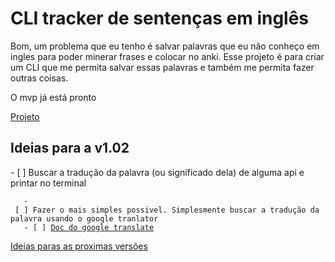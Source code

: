 = CLI tracker de sentenças em inglês =
Bom, um problema que eu tenho é salvar palavras que eu não conheço em ingles para poder minerar frases e colocar no anki. Esse projeto é para criar um CLI que me permita salvar essas palavras e também me permita fazer outras coisas.

O mvp já está pronto

[[https://github.com/MarcusXavierr/english-sentence-tracker|Projeto]]

== Ideias para a v1.02 ==
- [ ] Buscar a tradução da palavra (ou significado dela) de alguma api e printar no terminal
    - [ ] Fazer o mais simples possivel. Simplesmente buscar a tradução da palavra usando o google tranlator
    - [ ] [[https://pkg.go.dev/cloud.google.com/go/translate|Doc do google translate]]


[[next-ideas|Ideias paras as proximas versões]]
